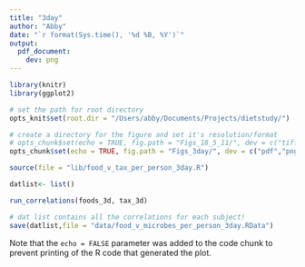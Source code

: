```yaml
---
title: "3day"
author: "Abby"
date: "`r format(Sys.time(), '%d %B, %Y')`"
output: 
  pdf_document:
    dev: png
---
```



```r
library(knitr)
library(ggplot2)

# set the path for root directory
opts_knit$set(root.dir = "/Users/abby/Documents/Projects/dietstudy/")

# create a directory for the figure and set it's resolution/format
# opts_chunk$set(echo = TRUE, fig.path = "Figs_18_5_11/", dev = c("tiff"), dpi = 300, dev.args = list(compression="lzw"))
opts_chunk$set(echo = TRUE, fig.path = "Figs_3day/", dev = c("pdf","png"), dpi = 300)
```

```r

source(file = "lib/food_v_tax_per_person_3day.R")

datlist<- list()

run_correlations(foods_3d, tax_3d)

# dat list contains all the correlations for each subject!
save(datlist,file = "data/food_v_microbes_per_person_3day.RData")


```



Note that the `echo = FALSE` parameter was added to the code chunk to prevent printing of the R code that generated the plot.
